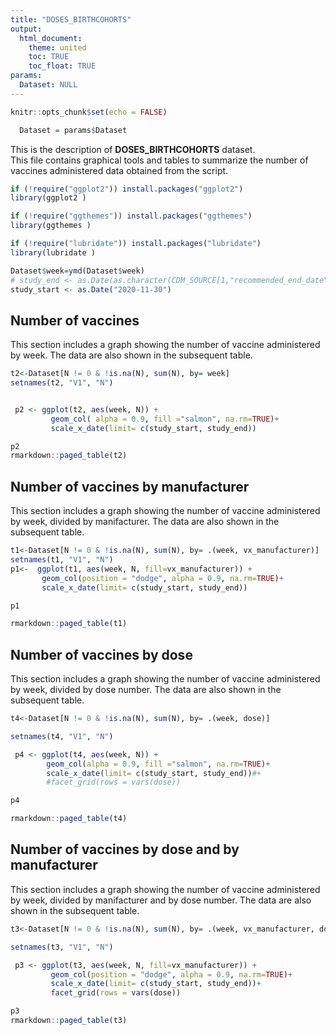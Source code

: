```yaml
---
title: "DOSES_BIRTHCOHORTS"
output: 
  html_document:
    theme: united
    toc: TRUE
    toc_float: TRUE
params:
  Dataset: NULL
---
```


```r
knitr::opts_chunk$set(echo = FALSE)
```

```r
  Dataset = params$Dataset
```

This is the description of **DOSES_BIRTHCOHORTS** dataset.
<br>
This file contains graphical tools and tables to summarize the number of vaccines administered data obtained from the script. 

```r
if (!require("ggplot2")) install.packages("ggplot2")
library(ggplot2 )

if (!require("ggthemes")) install.packages("ggthemes")
library(ggthemes )

if (!require("lubridate")) install.packages("lubridate")
library(lubridate )

Dataset$week=ymd(Dataset$week)
# study_end <- as.Date(as.character(CDM_SOURCE[1,"recommended_end_date"]), date_format)
study_start <- as.Date("2020-11-30")

```

## Number of vaccines

This section includes a graph showing the number of vaccine administered by week. 
The data are also shown in the subsequent table. 

```r
t2<-Dataset[N != 0 & !is.na(N), sum(N), by= week]
setnames(t2, "V1", "N")


 p2 <- ggplot(t2, aes(week, N)) +   
         geom_col( alpha = 0.9, fill ="salmon", na.rm=TRUE)+
         scale_x_date(limit= c(study_start, study_end))

p2
rmarkdown::paged_table(t2)
```

## Number of vaccines by manufacturer

This section includes a graph showing the number of vaccine administered by week, divided by manifacturer. 
The data are also shown in the subsequent table. 

```r
t1<-Dataset[N != 0 & !is.na(N), sum(N), by= .(week, vx_manufacturer)]
setnames(t1, "V1", "N")
p1<-  ggplot(t1, aes(week, N, fill=vx_manufacturer)) +   
       geom_col(position = "dodge", alpha = 0.9, na.rm=TRUE)+
       scale_x_date(limit= c(study_start, study_end))

p1

rmarkdown::paged_table(t1)
```


## Number of vaccines by dose

This section includes a graph showing the number of vaccine administered by week, divided by dose number. 
The data are also shown in the subsequent table.

```r

t4<-Dataset[N != 0 & !is.na(N), sum(N), by= .(week, dose)]

setnames(t4, "V1", "N")

 p4 <- ggplot(t4, aes(week, N)) +   
        geom_col(alpha = 0.9, fill ="salmon", na.rm=TRUE)+
        scale_x_date(limit= c(study_start, study_end))#+
        #facet_grid(rows = vars(dose))

p4

rmarkdown::paged_table(t4)

```

## Number of vaccines by dose and by manufacturer

This section includes a graph showing the number of vaccine administered by week, divided by manifacturer and by dose number. 
The data are also shown in the subsequent table.

```r
 
t3<-Dataset[N != 0 & !is.na(N), sum(N), by= .(week, vx_manufacturer, dose)]

setnames(t3, "V1", "N")

 p3 <- ggplot(t3, aes(week, N, fill=vx_manufacturer)) +   
         geom_col(position = "dodge", alpha = 0.9, na.rm=TRUE)+
         scale_x_date(limit= c(study_start, study_end))+
         facet_grid(rows = vars(dose))

p3
rmarkdown::paged_table(t3)
```